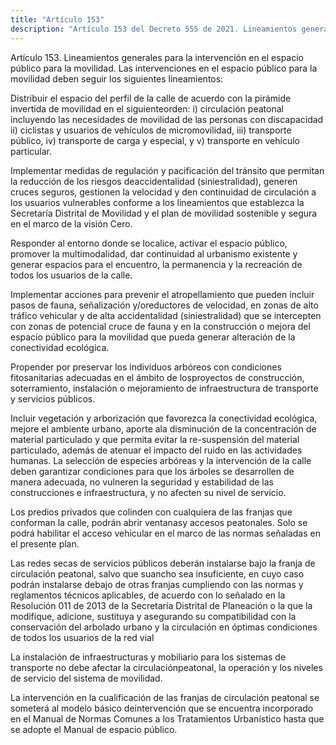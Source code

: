 ```yaml
---
title: "Artículo 153"
description: "Artículo 153 del Decreto 555 de 2021. Lineamientos generales para la intervención en el espacio público para la movilidad."
---
```


Artículo 153. Lineamientos generales para la intervención en el espacio público para la movilidad. Las intervenciones en el espacio público para la movilidad deben seguir los siguientes lineamientos:
 
Distribuir el espacio del perfil de la calle de acuerdo con la pirámide invertida de movilidad en el siguienteorden: i) circulación peatonal incluyendo las necesidades de movilidad de las personas con discapacidad ii) ciclistas y usuarios de vehículos de micromovilidad, iii) transporte público, iv) transporte de carga y especial, y v) transporte en vehículo particular.
 
Implementar medidas de regulación y pacificación del tránsito que permitan la reducción de los riesgos deaccidentalidad (siniestralidad), generen cruces seguros, gestionen la velocidad y den continuidad de circulación a los usuarios vulnerables conforme a los lineamientos que establezca la Secretaría Distrital de Movilidad y el plan de movilidad sostenible y segura en el marco de la visión Cero.
 
Responder al entorno donde se localice, activar el espacio público, promover la multimodalidad, dar continuidad al urbanismo existente y generar espacios para el encuentro, la permanencia y la recreación de todos los usuarios de la calle.
 
Implementar acciones para prevenir el atropellamiento que pueden incluir pasos de fauna, señalización y/oreductores de velocidad, en zonas de alto tráfico vehicular y de alta accidentalidad (siniestralidad) que se intercepten con zonas de potencial cruce de fauna y en la construcción o mejora del espacio público para la movilidad que pueda generar alteración de la conectividad ecológica.
 
Propender por preservar los individuos arbóreos con condiciones fitosanitarias adecuadas en el ámbito de losproyectos de construcción, soterramiento, instalación o mejoramiento de infraestructura de transporte y servicios públicos.
 
Incluir vegetación y arborización que favorezca la conectividad ecológica, mejore el ambiente urbano, aporte ala disminución de la concentración de material particulado y que permita evitar la re-suspensión del material particulado, además de atenuar el impacto del ruido en las actividades humanas. La selección de especies arbóreas y la intervención de la calle deben garantizar condiciones para que los árboles se desarrollen de manera adecuada, no vulneren la seguridad y estabilidad de las construcciones e infraestructura, y no afecten su nivel de servicio.
 
Los predios privados que colinden con cualquiera de las franjas que conforman la calle, podrán abrir ventanasy accesos peatonales. Solo se podrá habilitar el acceso vehicular en el marco de las normas señaladas en el presente plan.
 
Las redes secas de servicios públicos deberán instalarse bajo la franja de circulación peatonal, salvo que suancho sea insuficiente, en cuyo caso podrán instalarse debajo de otras franjas cumpliendo con las normas y reglamentos técnicos aplicables, de acuerdo con lo señalado en la Resolución 011 de 2013 de la Secretaría Distrital de Planeación o la que la modifique, adicione, sustituya y asegurando su compatibilidad con la conservación del arbolado urbano y la circulación en óptimas condiciones de todos los usuarios de la red vial
 
La instalación de infraestructuras y mobiliario para los sistemas de transporte no debe afectar la circulaciónpeatonal, la operación y los niveles de servicio del sistema de movilidad.
 
La intervención en la cualificación de las franjas de circulación peatonal se someterá al modelo básico deintervención que se encuentra incorporado en el Manual de Normas Comunes a los Tratamientos Urbanístico hasta que se adopte el Manual de espacio público.